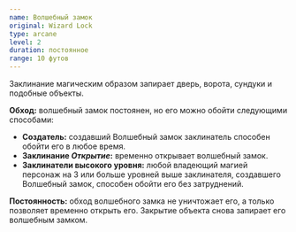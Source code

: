 ```yaml
---
name: Волшебный замок
original: Wizard Lock
type: arcane
level: 2
duration: постоянное
range: 10 футов
---
```


Заклинание магическим образом запирает дверь, ворота, сундуки и подобные объекты.

**Обход:** волшебный замок постоянен, но его можно обойти следующими способами:

- **Создатель:** создавший Волшебный замок заклинатель способен обойти его в любое время.
- **Заклинание _Открытие_:** временно открывает волшебный замок.
- **Заклинатели высокого уровня:** любой владеющий магией персонаж на 3 или больше уровней выше заклинателя, создавшего Волшебный замок, способен обойти его без затруднений.

**Постоянность:** обход волшебного замка не уничтожает его, а только позволяет временно открыть его. Закрытие объекта снова запирает его волшебным замком.
